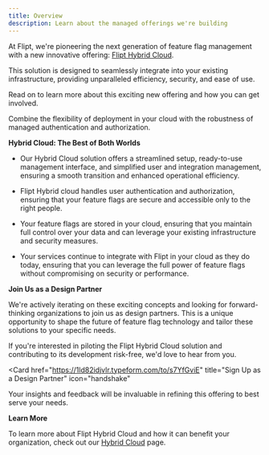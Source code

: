 ```yaml
---
title: Overview
description: Learn about the managed offerings we're building
---
```


At Flipt, we're pioneering the next generation of feature flag management with a new innovative offering: [Flipt Hybrid Cloud](/managed/hybrid).

This solution is designed to seamlessly integrate into your existing infrastructure, providing unparalleled efficiency, security, and ease of use.

Read on to learn more about this exciting new offering and how you can get involved.

<Card href="/managed/hybrid" title="Hybrid Cloud" icon="server">
  Combine the flexibility of deployment in your cloud with the robustness of
  managed authentication and authorization.
</Card>

**Hybrid Cloud: The Best of Both Worlds**

- Our Hybrid Cloud solution offers a streamlined setup, ready-to-use management interface, and simplified user and integration management, ensuring a smooth transition and enhanced operational efficiency.

- Flipt Hybrid cloud handles user authentication and authorization, ensuring that your feature flags are secure and accessible only to the right people.

- Your feature flags are stored in your cloud, ensuring that you maintain full control over your data and can leverage your existing infrastructure and security measures.

- Your services continue to integrate with Flipt in your cloud as they do today, ensuring that you can leverage the full power of feature flags without compromising on security or performance.

**Join Us as a Design Partner**

We're actively iterating on these exciting concepts and looking for forward-thinking organizations to join us as design partners. This is a unique opportunity to shape the future of feature flag technology and tailor these solutions to your specific needs.

If you're interested in piloting the Flipt Hybrid Cloud solution and contributing to its development risk-free, we'd love to hear from you.

<Card
  href="https://1ld82idjvlr.typeform.com/to/s7YfGviE"
  title="Sign Up as a Design Partner"
  icon="handshake"
>
  Your insights and feedback will be invaluable in refining this offering to
  best serve your needs.
</Card>

**Learn More**

To learn more about Flipt Hybrid Cloud and how it can benefit your organization, check out our [Hybrid Cloud](/managed/hybrid) page.